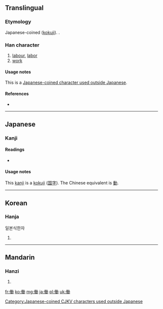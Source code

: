 {{also|動|动|仂}}
==Translingual==
===Etymology===
Japanese-coined ([[kokuji]]). {{Han compound|人|動|alt1=亻}}.

===Han character===
{{Han char|rn=9|rad=人|as=11|sn=13|four=|canj=人竹土尸 (OHGS)}}

# [[labour]], [[labor]]
# [[work]]

====Usage notes====
This is a [[:Category:Japanese-coined CJKV characters used outside Japanese|Japanese-coined character used outside Japanese]].

[[Category:Japanese-coined CJKV characters used outside Japanese]]

====References====
* {{Han ref|kx=0116.041|dkj=01079|dj=0247.120|hdz=10211.091|uh=50CD|ud=20685}}

----

==Japanese==

===Kanji===
{{ja-kanji|grade=4|rs=人11}}

====Readings====
* {{ja-readings|on=[[どう]] (dō)|kun=[[はたらく]] (hataraku), [[はたらき]] (hataraki)}}

====Usage notes====
This [[kanji]] is a [[kokuji]] ([[国字]]). The Chinese equivalent is [[動]].

----

==Korean==

===Hanja===
{{ko-hanja|hangeul=[[동]]|eumhun=일하다|rv=dong|mr=tong}} 일본식한자

# {{defn|Korean|sort=人11}}

----

==Mandarin==

===Hanzi===
{{cmn-hanzi|pin=[[dòng]] ([[dong4]])|wg=tung<sup>4</sup>}}

# {{defn|Mandarin|sort=人11}}

[[fr:働]]
[[ko:働]]
[[mg:働]]
[[ja:働]]
[[pl:働]]
[[uk:働]]
